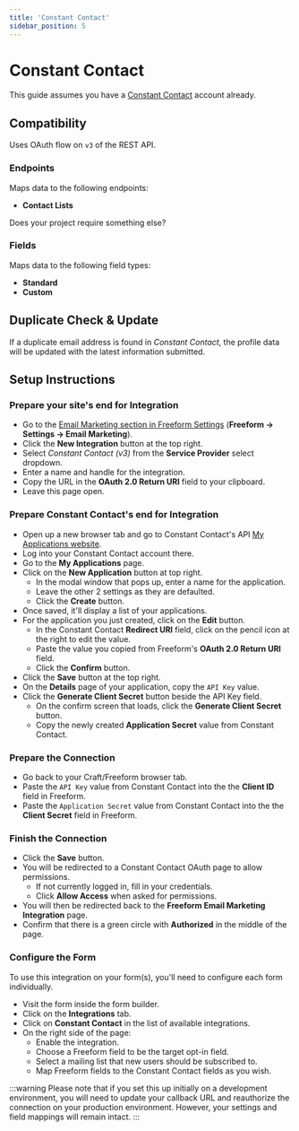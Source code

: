 ```yaml
---
title: 'Constant Contact'
sidebar_position: 5
---
```



# Constant Contact<Badge type="pro" text="Pro" />

This guide assumes you have a [Constant Contact](https://www.constantcontact.com) account already.

## Compatibility

Uses OAuth flow on `v3` of the REST API.

### Endpoints

Maps data to the following endpoints:

- **Contact Lists**

Does your project require something else? &nbsp; <PrimaryButtonWithLink to='/support/' label='Contact Us' />

### Fields

Maps data to the following field types:

- **Standard**
- **Custom**

## Duplicate Check & Update

If a duplicate email address is found in _Constant Contact_, the profile data will be updated with the latest information submitted.

## Setup Instructions

<VerticalStepWrapper>
<StepMarkdown>

### Prepare your site's end for Integration

- Go to the [Email Marketing section in Freeform Settings](../configuration/settings.mdx#email-marketing) (**Freeform → Settings → Email Marketing**).
- Click the **New Integration** button at the top right.
- Select _Constant Contact (v3)_ from the **Service Provider** select dropdown.
- Enter a name and handle for the integration.
- Copy the URL in the **OAuth 2.0 Return URI** field to your clipboard.
- Leave this page open.

</StepMarkdown>
<StepMarkdown>

### Prepare Constant Contact's end for Integration

- Open up a new browser tab and go to Constant Contact's API [My Applications website](https://app.constantcontact.com/pages/dma/portal/).
- Log into your Constant Contact account there.
- Go to the **My Applications** page.
- Click on the **New Application** button at top right.
    - In the modal window that pops up, enter a name for the application.
    - Leave the other 2 settings as they are defaulted.
    - Click the **Create** button.
- Once saved, it'll display a list of your applications.
- For the application you just created, click on the **Edit** button.
    - In the Constant Contact **Redirect URI** field, click on the pencil icon at the right to edit the value.
    - Paste the value you copied from Freeform's **OAuth 2.0 Return URI** field.
    - Click the **Confirm** button.
- Click the **Save** button at the top right.
- On the **Details** page of your application, copy the `API Key` value.
- Click the **Generate Client Secret** button beside the API Key field.
    - On the confirm screen that loads, click the **Generate Client Secret** button.
    - Copy the newly created **Application Secret** value from Constant Contact.

</StepMarkdown>
<StepMarkdown>

### Prepare the Connection

- Go back to your Craft/Freeform browser tab.
- Paste the `API Key` value from Constant Contact into the the **Client ID** field in Freeform.
- Paste the `Application Secret` value from Constant Contact into the the **Client Secret** field in Freeform.

</StepMarkdown>
<StepMarkdown>

### Finish the Connection

- Click the **Save** button.
- You will be redirected to a Constant Contact OAuth page to allow permissions.
  - If not currently logged in, fill in your credentials.
  - Click **Allow Access** when asked for permissions.
- You will then be redirected back to the **Freeform Email Marketing Integration** page.
- Confirm that there is a green circle with **Authorized** in the middle of the page.

</StepMarkdown>
<StepMarkdown>

### Configure the Form

To use this integration on your form(s), you'll need to configure each form individually.

- Visit the form inside the form builder.
- Click on the **Integrations** tab.
- Click on **Constant Contact** in the list of available integrations.
- On the right side of the page:
  - Enable the integration.
  - Choose a Freeform field to be the target opt-in field.
  - Select a mailing list that new users should be subscribed to.
  - Map Freeform fields to the Constant Contact fields as you wish.

</StepMarkdown>
</VerticalStepWrapper>

:::warning
Please note that if you set this up initially on a development environment, you will need to update your callback URL and reauthorize the connection on your production environment. However, your settings and field mappings will remain intact.
:::
